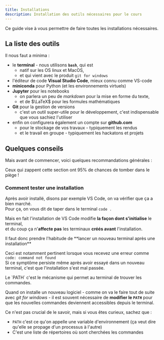 ```yaml
---
title: Installations
description: Installation des outils nécessaires pour le cours
---
```



Ce guide vise à vous permettre de faire toutes les installations nécessaires.

## La liste des outils

<Admonition type="note" title="La liste des outils" collapsible>
Il nous faut a minima :

* le **terminal** - nous utilisons **`bash`**, qui est
  * natif sur les OS linux et MacOS,
  * et qui vient avec le produit `git for windows`
* l'éditeur de code **Visual Studio Code**, mieux connu comme VS-code
* **miniconda** pour Python (et les environnements virtuels)
* **Jupyter** pour les notebooks
  * on parlera un peu de *markdown* pour la mise en forme du texte,
  * et de $\LaTeX$ pour les formules mathématiques
* **Git** pour la gestion de versions  
  * c'est un outil super-utile pour le développement, c'est indispensable que vous sachiez l'utiliser  
* enfin on configurera également un compte sur **github.com**
  * pour le stockage de vos travaux - typiquement les rendus
  * et le travail en groupe - typiquement les hackatons et projets
</Admonition>

## Quelques conseils

Mais avant de commencer, voici quelques recommandations générales :

<Admonition type="warning" title="À lire attentivement !">
Ceux qui zappent cette section ont 95% de chances de tomber dans le piège !
</Admonition>

### Comment tester une installation

Après avoir installé, disons par exemple VS Code, on va vérifier que ça a bien marché.   
Pour ça, on vous dit de taper dans le terminal `code .`

Mais en fait l'installation de VS Code modifie **la façon dont s'initialise** le terminal,  
et du coup ça n'**affecte pas** les terminaux **créés avant** l'installation.

<Admonition type="warning" title="Pensez-y !">
Il faut donc prendre l'habitude de **lancer un nouveau terminal après une installation**
</Admonition>

Ceci est notamment pertinent lorsque vous recevez une erreur comme  
`code: command not found`  
Si ce symptôme persiste même après avoir essayé dans un nouveau terminal, c'est que l'installation s'est mal passée.

<Admonition type="note" title="Le PATH (pour les curieux)" collapsible>
Le `PATH` c'est le mécanisme qui permet au terminal de trouver les commandes.

Quand on installe un nouveau logiciel - comme on va le faire tout de suite avec
*git for windows* - il est souvent nécessaire de **modifier le `PATH`** pour que les nouvelles
commandes deviennent accessibles depuis le terminal.

Ce n'est pas crucial de le savoir, mais si vous êtes curieux, sachez que :

* `PATH` c'est ce qu'on appelle une variable d'environnement (ça veut dire qu'elle se
  propage d'un processus à l'autre)
* C'est une liste de répertoires où sont cherchées les commandes
</Admonition> 
